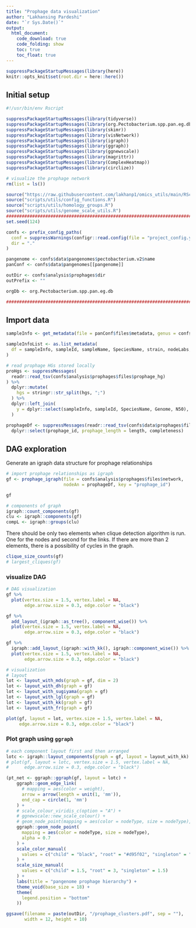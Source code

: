 ```yaml
---
title: "Prophage data visualization"
author: "Lakhansing Pardeshi"
date: "`r Sys.Date()`"
output:
  html_document:
    code_download: true
    code_folding: show
    toc: true
    toc_float: true
---
```


<!-- ```{css, echo=FALSE} -->
<!-- .scroll-100 { -->
<!--   overflow-x: auto; -->
<!--   overflow-y: auto; -->
<!--   background-color: inherit; -->
<!-- } -->
<!-- ``` -->

```r
suppressPackageStartupMessages(library(here))
knitr::opts_knit$set(root.dir = here::here())
```

## Initial setup

```r
#!/usr/bin/env Rscript

suppressPackageStartupMessages(library(tidyverse))
suppressPackageStartupMessages(library(org.Pectobacterium.spp.pan.eg.db))
suppressPackageStartupMessages(library(skimr))
suppressPackageStartupMessages(library(visNetwork))
suppressPackageStartupMessages(library(igraph))
suppressPackageStartupMessages(library(ggraph))
suppressPackageStartupMessages(library(ggnewscale))
suppressPackageStartupMessages(library(magrittr))
suppressPackageStartupMessages(library(ComplexHeatmap))
suppressPackageStartupMessages(library(circlize))

# visualize the prophage network
rm(list = ls())

source("https://raw.githubusercontent.com/lakhanp1/omics_utils/main/RScripts/utils.R")
source("scripts/utils/config_functions.R")
source("scripts/utils/homology_groups.R")
source("scripts/utils/genome_scale_utils.R")
################################################################################
set.seed(124)

confs <- prefix_config_paths(
  conf = suppressWarnings(configr::read.config(file = "project_config.yaml")),
  dir = "."
)

pangenome <- confs$data$pangenomes$pectobacterium.v2$name
panConf <- confs$data$pangenomes[[pangenome]]

outDir <- confs$analysis$prophages$dir
outPrefix <- ""

orgDb <- org.Pectobacterium.spp.pan.eg.db

################################################################################
```


## Import data

```r
sampleInfo <- get_metadata(file = panConf$files$metadata, genus = confs$genus)

sampleInfoList <- as.list_metadata(
  df = sampleInfo, sampleId, sampleName, SpeciesName, strain, nodeLabs, Genome
)

# read prophage HGs stored locally
proHgs <- suppressMessages(
  readr::read_tsv(confs$analysis$prophages$files$prophage_hg)
) %>% 
  dplyr::mutate(
    hgs = stringr::str_split(hgs, ";")
  ) %>% 
  dplyr::left_join(
    y = dplyr::select(sampleInfo, sampleId, SpeciesName, Genome, N50), by = "sampleId"
  ) 

prophageDf <- suppressMessages(readr::read_tsv(confs$data$prophages$files$data)) %>% 
  dplyr::select(prophage_id, prophage_length = length, completeness)

```

## DAG exploration

Generate an igraph data structure for prophage relationships

```r
# import prophage relationships as igraph
gf <- prophage_igraph(file = confs$analysis$prophages$files$network,
                      nodeAn = prophageDf, key = "prophage_id")

gf
```


```r
# components of graph
igraph::count_components(gf)
clu <- igraph::components(gf)
compL <- igraph::groups(clu)

```

There should be only two elements when clique detection algorithm is run. One 
for the nodes and second for the links. If there are more than 2 elements, there
is a possibility of cycles in the graph.

```r
clique_size_counts(gf)
# largest_cliques(gf)
```

### visualize DAG

```r
# DAG visualization 
gf %>% 
  plot(vertex.size = 1.5, vertex.label = NA,
       edge.arrow.size = 0.3, edge.color = "black")

gf %>% 
  add_layout_(igraph::as_tree(), component_wise()) %>% 
  plot(vertex.size = 1.5, vertex.label = NA,
       edge.arrow.size = 0.3, edge.color = "black")

gf %>% 
  igraph::add_layout_(igraph::with_kk(), igraph::component_wise()) %>%
  plot(vertex.size = 1.5, vertex.label = NA,
       edge.arrow.size = 0.3, edge.color = "black")

# visualization
# layout
lot <- layout_with_mds(graph = gf, dim = 2)
lot <- layout_with_dh(graph = gf)
lot <- layout_with_sugiyama(graph = gf)
lot <- layout_with_lgl(graph = gf)
lot <- layout_with_kk(graph = gf)
lot <- layout_with_fr(graph = gf)

plot(gf, layout = lot, vertex.size = 1.5, vertex.label = NA,
     edge.arrow.size = 0.3, edge.color = "black")


```

### Plot graph using `ggraph`

```r
# each component layout first and then arranged
lotc <- igraph::layout_components(graph = gf, layout = layout_with_kk)
# plot(gf, layout = lotc, vertex.size = 1.5, vertex.label = NA,
#      edge.arrow.size = 0.3, edge.color = "black")

(pt_net <- ggraph::ggraph(gf, layout = lotc) +
    ggraph::geom_edge_link(
      # mapping = aes(color = weight),
      arrow = arrow(length = unit(1, 'mm')),
      end_cap = circle(1, 'mm')
    ) +
    # scale_colour_viridis_c(option = "A") +
    # ggnewscale::new_scale_colour() +
    # geom_node_point(mapping = aes(color = nodeType, size = nodeType), alpha = 0.7) +
    ggraph::geom_node_point(
      mapping = aes(color = nodeType, size = nodeType),
      alpha = 0.7
    ) +
    scale_color_manual(
      values = c("child" = "black", "root" = "#d95f02", "singleton" = "#7570b3")
    ) +
    scale_size_manual(
      values = c("child" = 1.5, "root" = 3, "singleton" = 1.5)
    ) +
    labs(title = "pangenome prophage hierarchy") +
    theme_void(base_size = 18) +
    theme(
      legend.position = "bottom"
    ))

ggsave(filename = paste(outDir, "/prophage_clusters.pdf", sep = ""),
       width = 12, height = 10)

```
